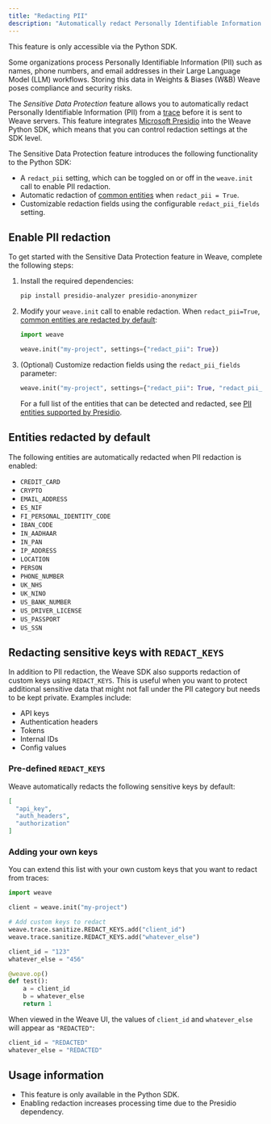 ```yaml
---
title: "Redacting PII"
description: "Automatically redact Personally Identifiable Information from traces"
---
```


<Warning>
This feature is only accessible via the Python SDK.
</Warning>

Some organizations process Personally Identifiable Information (PII) such as names, phone numbers, and email addresses in their Large Language Model (LLM) workflows. Storing this data in Weights & Biases (W&B) Weave poses compliance and security risks.

The _Sensitive Data Protection_ feature allows you to automatically redact Personally Identifiable Information (PII) from a [trace](../tracking/index.mdx) before it is sent to Weave servers. This feature integrates [Microsoft Presidio](https://microsoft.github.io/presidio/) into the Weave Python SDK, which means that you can control redaction settings at the SDK level.

The Sensitive Data Protection feature introduces the following functionality to the Python SDK:

- A `redact_pii` setting, which can be toggled on or off in the `weave.init` call to enable PII redaction.
- Automatic redaction of [common entities](#entities-redacted-by-default) when `redact_pii = True`.
- Customizable redaction fields using the configurable `redact_pii_fields` setting.

## Enable PII redaction

To get started with the Sensitive Data Protection feature in Weave, complete the following steps:

1. Install the required dependencies:

    ```bash
    pip install presidio-analyzer presidio-anonymizer
    ```

2. Modify your `weave.init` call to enable redaction. When `redact_pii=True`, [common entities are redacted by default](#entities-redacted-by-default):

    ```python
    import weave

    weave.init("my-project", settings={"redact_pii": True})
    ```

3. (Optional) Customize redaction fields using the `redact_pii_fields` parameter:

    ```python
    weave.init("my-project", settings={"redact_pii": True, "redact_pii_fields":["CREDIT_CARD", "US_SSN"]})
    ```

    For a full list of the entities that can be detected and redacted, see [PII entities supported by Presidio](https://microsoft.github.io/presidio/supported_entities/).

## Entities redacted by default

The following entities are automatically redacted when PII redaction is enabled:

- `CREDIT_CARD`
- `CRYPTO`
- `EMAIL_ADDRESS`
- `ES_NIF`
- `FI_PERSONAL_IDENTITY_CODE`
- `IBAN_CODE`
- `IN_AADHAAR`
- `IN_PAN`
- `IP_ADDRESS`
- `LOCATION`
- `PERSON`
- `PHONE_NUMBER`
- `UK_NHS`
- `UK_NINO`
- `US_BANK_NUMBER`
- `US_DRIVER_LICENSE`
- `US_PASSPORT`
- `US_SSN`

## Redacting sensitive keys with `REDACT_KEYS`

In addition to PII redaction, the Weave SDK also supports redaction of custom keys using `REDACT_KEYS`. This is useful when you want to protect additional sensitive data that might not fall under the PII category but needs to be kept private. Examples include:

- API keys
- Authentication headers
- Tokens
- Internal IDs
- Config values

### Pre-defined `REDACT_KEYS`

Weave automatically redacts the following sensitive keys by default:

```json
[
  "api_key",
  "auth_headers",
  "authorization"
]
```

### Adding your own keys

You can extend this list with your own custom keys that you want to redact from traces:

```python
import weave

client = weave.init("my-project")

# Add custom keys to redact
weave.trace.sanitize.REDACT_KEYS.add("client_id")
weave.trace.sanitize.REDACT_KEYS.add("whatever_else")

client_id = "123"
whatever_else = "456"

@weave.op()
def test():
    a = client_id
    b = whatever_else
    return 1
```

When viewed in the Weave UI, the values of `client_id` and `whatever_else` will appear as `"REDACTED"`:

```python
client_id = "REDACTED"
whatever_else = "REDACTED"
```

## Usage information

- This feature is only available in the Python SDK.
- Enabling redaction increases processing time due to the Presidio dependency.

